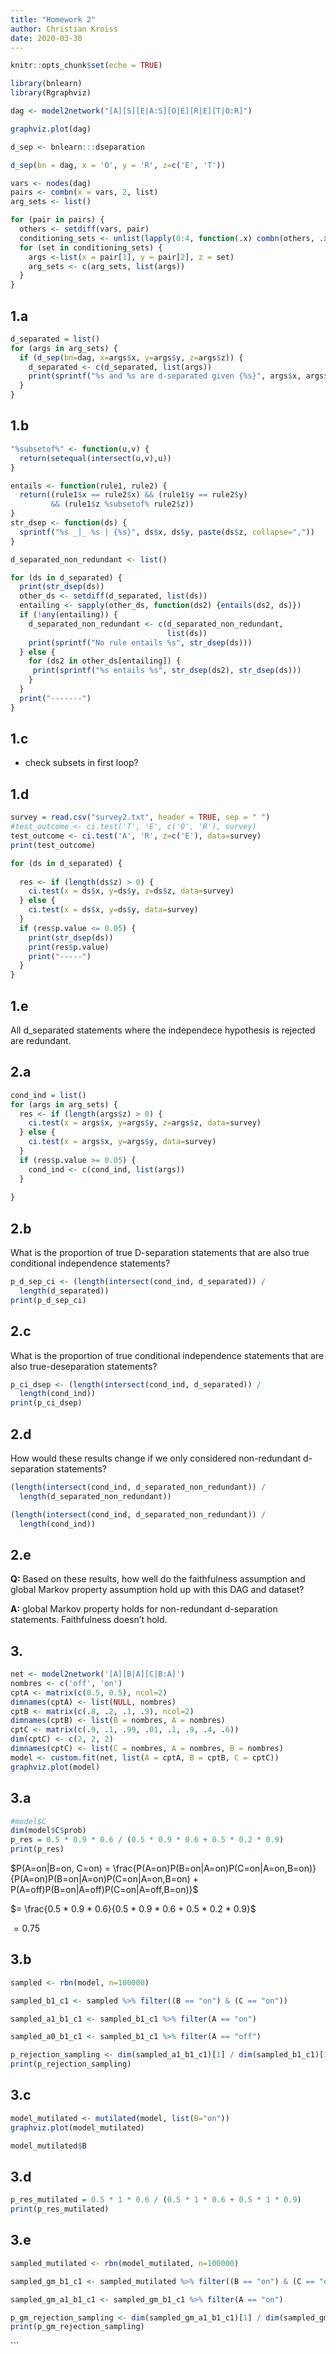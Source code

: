 ```yaml
---
title: "Homework 2"
author: Christian Kroiss
date: 2020-03-30
---
```


```r
knitr::opts_chunk$set(echo = TRUE)

library(bnlearn)
library(Rgraphviz)
```



```r
dag <- model2network("[A][S][E|A:S][O|E][R|E][T|O:R]")
```

```r
graphviz.plot(dag)
```

```r
d_sep <- bnlearn:::dseparation

d_sep(bn = dag, x = 'O', y = 'R', z=c('E', 'T'))
```

```r
vars <- nodes(dag)
pairs <- combn(x = vars, 2, list)
arg_sets <- list()

for (pair in pairs) {
  others <- setdiff(vars, pair)
  conditioning_sets <- unlist(lapply(0:4, function(.x) combn(others, .x, list)), recursive = F)
  for (set in conditioning_sets) {
    args <-list(x = pair[1], y = pair[2], z = set)
    arg_sets <- c(arg_sets, list(args))
  }
}
```

## 1.a

```r
d_separated = list()
for (args in arg_sets) {
  if (d_sep(bn=dag, x=args$x, y=args$y, z=args$z)) {
    d_separated <- c(d_separated, list(args))
    print(sprintf("%s and %s are d-separated given {%s}", args$x, args$y, paste(args$z, collapse=",")))
  }
}
```

## 1.b

```r
"%subsetof%" <- function(u,v) {
  return(setequal(intersect(u,v),u))
}

entails <- function(rule1, rule2) {
  return((rule1$x == rule2$x) && (rule1$y == rule2$y)
         && (rule1$z %subsetof% rule2$z))
}
str_dsep <- function(ds) {
  sprintf("%s _|_ %s | {%s}", ds$x, ds$y, paste(ds$z, collapse=","))
}
```

```r
d_separated_non_redundant <- list()

for (ds in d_separated) {
  print(str_dsep(ds))
  other_ds <- setdiff(d_separated, list(ds))
  entailing <- sapply(other_ds, function(ds2) {entails(ds2, ds)})
  if (!any(entailing)) {
    d_separated_non_redundant <- c(d_separated_non_redundant,
                                   list(ds))
    print(sprintf("No rule entails %s", str_dsep(ds)))
  } else {
    for (ds2 in other_ds[entailing]) {
     print(sprintf("%s entails %s", str_dsep(ds2), str_dsep(ds)))
    }
  }
  print("-------")
}
```

## 1.c

- check subsets in first loop?

## 1.d
```r
survey = read.csv("survey2.txt", header = TRUE, sep = " ")
#test_outcome <- ci.test('T', 'E', c('O', 'R'), survey)
test_outcome <- ci.test('A', 'R', z=c('E'), data=survey)
print(test_outcome)
```
```r
for (ds in d_separated) {
 
  res <- if (length(ds$z) > 0) {
    ci.test(x = ds$x, y=ds$y, z=ds$z, data=survey)
  } else {
    ci.test(x = ds$x, y=ds$y, data=survey)
  }
  if (res$p.value <= 0.05) {
    print(str_dsep(ds))
    print(res$p.value)
    print("-----")
  }
}
```

## 1.e

All d_separated statements where the independece hypothesis is rejected are redundant.


## 2.a

```r
cond_ind = list()
for (args in arg_sets) {
  res <- if (length(args$z) > 0) {
    ci.test(x = args$x, y=args$y, z=args$z, data=survey)
  } else {
    ci.test(x = args$x, y=args$y, data=survey)
  }
  if (res$p.value >= 0.05) {
    cond_ind <- c(cond_ind, list(args))
  }
  
}

```

## 2.b
What is the proportion of true D-separation
statements that are also true conditional independence statements?

```r
p_d_sep_ci <- (length(intersect(cond_ind, d_separated)) / 
  length(d_separated))
print(p_d_sep_ci)

```

## 2.c
What is the proportion of true conditional independence statements that are also true-deseparation statements?

```r
p_ci_dsep <- (length(intersect(cond_ind, d_separated)) / 
  length(cond_ind))
print(p_ci_dsep)
```

## 2.d
How would these results change if we only considered non-redundant d-separation statements?

```r
(length(intersect(cond_ind, d_separated_non_redundant)) / 
  length(d_separated_non_redundant))
```
```r
(length(intersect(cond_ind, d_separated_non_redundant)) / 
  length(cond_ind)) 
```
## 2.e
**Q:** Based on these results, how well do the faithfulness assumption and global Markov property assumption hold
up with this DAG and dataset?


**A:** global Markov property holds for non-redundant d-separation statements. Faithfulness doesn't hold.

## 3.
```r
net <- model2network('[A][B|A][C|B:A]')
nombres <- c('off', 'on')
cptA <- matrix(c(0.5, 0.5), ncol=2)
dimnames(cptA) <- list(NULL, nombres)
cptB <- matrix(c(.8, .2, .1, .9), ncol=2)
dimnames(cptB) <- list(B = nombres, A = nombres)
cptC <- matrix(c(.9, .1, .99, .01, .1, .9, .4, .6))
dim(cptC) <- c(2, 2, 2)
dimnames(cptC) <- list(C = nombres, A = nombres, B = nombres)
model <- custom.fit(net, list(A = cptA, B = cptB, C = cptC))
graphviz.plot(model)
```
## 3.a

```r
#model$C
dim(model$C$prob)
p_res = 0.5 * 0.9 * 0.6 / (0.5 * 0.9 * 0.6 + 0.5 * 0.2 * 0.9)
print(p_res)
```
$P(A=on|B=on, C=on) = \frac{P(A=on)P(B=on|A=on)P(C=on|A=on,B=on)}{P(A=on)P(B=on|A=on)P(C=on|A=on,B=on) + P(A=off)P(B=on|A=off)P(C=on|A=off,B=on)}$

$= \frac{0.5 * 0.9 * 0.6}{0.5 * 0.9 * 0.6 + 0.5 * 0.2 * 0.9}$

$= 0.75$

## 3.b
```r
sampled <- rbn(model, n=100000)
```

```r
sampled_b1_c1 <- sampled %>% filter((B == "on") & (C == "on"))

sampled_a1_b1_c1 <- sampled_b1_c1 %>% filter(A == "on")

sampled_a0_b1_c1 <- sampled_b1_c1 %>% filter(A == "off")
```

```r
p_rejection_sampling <- dim(sampled_a1_b1_c1)[1] / dim(sampled_b1_c1)[1]
print(p_rejection_sampling)
```

## 3.c

```r
model_mutilated <- mutilated(model, list(B="on"))
graphviz.plot(model_mutilated)

```
```r
model_mutilated$B
```

## 3.d
```r
p_res_mutilated = 0.5 * 1 * 0.6 / (0.5 * 1 * 0.6 + 0.5 * 1 * 0.9)
print(p_res_mutilated)
```

## 3.e
```r
sampled_mutilated <- rbn(model_mutilated, n=100000)
```

```r
sampled_gm_b1_c1 <- sampled_mutilated %>% filter((B == "on") & (C == "on"))

sampled_gm_a1_b1_c1 <- sampled_gm_b1_c1 %>% filter(A == "on")

```

```r
p_gm_rejection_sampling <- dim(sampled_gm_a1_b1_c1)[1] / dim(sampled_gm_b1_c1)[1]
print(p_gm_rejection_sampling)
```

```

